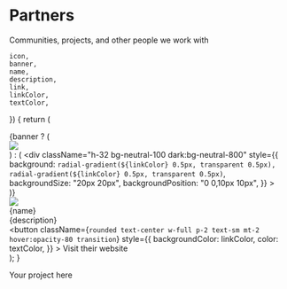 
# Partners

<div className="w-full text-lg dark:text-neutral-400 text-neutral-600">
    Communities, projects, and other people we work with
</div>

    icon,
    banner,
    name,
    description,
    link,
    linkColor,
    textColor,
}) {
    return (
        <div className="w-full rounded-lg overflow-hidden bg-white dark:bg-neutral-900 relative border dark:border-0 border-neutral-200 drop-shadow-md">
            {banner ? (
                <div className="bg-neutral-700 h-32">
                    <img src={banner} className="h-32 w-full object-cover" />
                </div>
            ) : (
                <div
                    className="h-32 bg-neutral-100 dark:bg-neutral-800"
                    style={{
                        background: `radial-gradient(${linkColor} 0.5px, transparent 0.5px), radial-gradient(${linkColor} 0.5px, transparent 0.5px)`,
                        backgroundSize: "20px 20px",
                        backgroundPosition: "0 0,10px 10px",
                    }}
                ></div>
            )}
            <div className="relative p-4">
                <div className="bg-neutral-100 dark:bg-neutral-900 -mt-12 rounded-2xl border-[6px] border-neutral-200 dark:border-black overflow-hidden w-fit">
                    <img src={icon} className="h-12 w-12 object-cover" />
                </div>
                <div className="my-2">
                    <div className="font-medium text-xl leading-none text-neutral-900 dark:text-neutral-100">
                        {name}
                    </div>
                    <div className="mt-2 text-sm text-neutral-600 dark:text-neutral-400">
                        {description}
                    </div>
                </div>
                <Link href={link} target="_blank">
                    <button
                        className={`rounded text-center w-full p-2 text-sm mt-2 hover:opacity-80 transition`}
                        style={{
                            backgroundColor: linkColor,
                            color: textColor,
                        }}
                    >
                        Visit their website
                    </button>
                </Link>
            </div>
        </div>
    );
}

<div className="grid sm:grid-cols-2 gap-8 mt-16 relative w-full">
    <PartnerCard
        icon="/imgs/partners/otakugifs/logo.png"
        banner="/imgs/partners/otakugifs/banner.png"
        name="OtakuGIFs"
        description="OtakuGIFs delivers over 940 high quality anime GIFs, WebPs & AVIFs as 67 reactions with a simple API."
        link="https://otakugifs.xyz/"
        linkColor="#0c59e0"
        textColor="white"
    />
    <PartnerCard
        icon="/imgs/partners/miyabi/logo.png"
        name="Miyabi"
        description="A Discord bot based on anime/manga/games to collect characters and more."
        link="https://miyabi.oreki.tech"
        linkColor="#ef4444"
        textColor="white"
    />
    <div className="h-full w-full flex flex-col items-center justify-center border-[4px] border-dashed border-neutral-200 dark:border-neutral-800 rounded-xl aspect-square">
        <PlusIcon className="h-8 w-8 stroke-neutral-600 dark:stroke-neutral-400" />
        <div className="text-neutral-600 dark:text-neutral-400">
            Your project here
        </div>
    </div>
</div>
